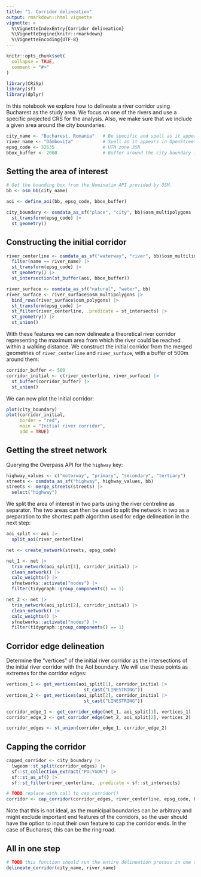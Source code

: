```yaml
---
title: "1. Corridor delineation"
output: rmarkdown::html_vignette
vignette: >
  %\VignetteIndexEntry{Corridor delineation}
  %\VignetteEngine{knitr::rmarkdown}
  %\VignetteEncoding{UTF-8}
---
```


```r
knitr::opts_chunk$set(
  collapse = TRUE,
  comment = "#>"
)
```

```r
library(CRiSp)
library(sf)
library(dplyr)
```

In this notebook we explore how to delineate a river corridor using Bucharest as the study area. We focus on one of the rivers and use a specific projected CRS for the analysis. Also, we make sure that we include a given area around the city boundaries.

```r
city_name <- "Bucharest, Romania"   # Be specific and spell as it appears in OSM
river_name <- "Dâmbovița"           # Spell as it appears in OpenStreetMap
epsg_code <- 32635                  # UTM zone 35N
bbox_buffer <- 2000                 # Buffer around the city boundary in meters
```

## Setting the area of interest

```r
# Get the bounding box from the Nominatim API provided by OSM.
bb <- osm_bb(city_name)

aoi <- define_aoi(bb, epsg_code, bbox_buffer)
```

```r
city_boundary <- osmdata_as_sf("place", "city", bb)$osm_multipolygons |>
  st_transform(epsg_code) |>
  st_geometry()
```

## Constructing the initial corridor

```r
river_centerline <- osmdata_as_sf("waterway", "river", bb)$osm_multilines |>
  filter(name == river_name) |>
  st_transform(epsg_code) |>
  st_geometry() |>
  st_intersection(st_buffer(aoi, bbox_buffer))

river_surface <- osmdata_as_sf("natural", "water", bb)
river_surface <- river_surface$osm_multipolygons |>
  bind_rows(river_surface$osm_polygons) |>
  st_transform(epsg_code) |>
  st_filter(river_centerline, .predicate = st_intersects) |>
  st_geometry() |>
  st_union()
```

With these features we can now delineate a theoretical river corridor representing the maximum area from which the river could be reached within a walking distance. We construct the initial corridor from the merged geometries of `river_centerline` and `river_surface`, with a buffer of 500m around them:

```r
corridor_buffer <- 500
corridor_initial <- c(river_centerline, river_surface) |>
  st_buffer(corridor_buffer) |>
  st_union()
```

We can now plot the initial corridor:

```r
plot(city_boundary)
plot(corridor_initial,
     border = "red",
     main = "Initial river corridor",
     add = TRUE)
```

## Getting the street network

Querying the Overpass API for the `highway` key:

```r
highway_values <- c("motorway", "primary", "secondary", "tertiary")
streets <- osmdata_as_sf("highway", highway_values, bb)
streets <- merge_streets(streets) |>
  select("highway")
```

We split the area of interest in two parts using the river centreline as separator. The two areas can then be used to split the network in two as a preparation to the shortest path algorithm used for edge delineation in the next step:

```r
aoi_split <- aoi |>
  split_aoi(river_centerline)

net <- create_network(streets, epsg_code)

net_1 <- net |>
  trim_network(aoi_split[1], corridor_initial) |>
  clean_network() |>
  calc_weights() |>
  sfnetworks::activate("nodes") |>
  filter(tidygraph::group_components() == 1)

net_2 <- net |>
  trim_network(aoi_split[2], corridor_initial) |>
  clean_network() |>
  calc_weights() |>
  sfnetworks::activate("nodes") |>
  filter(tidygraph::group_components() == 1)
```

## Corridor edge delineation

Determine the "vertices" of the initial river corridor as the intersections of the initial river corridor with the AoI boundary. We will use these points as extremes for the corridor edges:

```r
vertices_1 <- get_vertices(aoi_split[1], corridor_initial |>
                             st_cast("LINESTRING"))
vertices_2 <- get_vertices(aoi_split[2], corridor_initial |>
                             st_cast("LINESTRING"))
```

```r
corridor_edge_1 <- get_corridor_edge(net_1, aoi_split[1], vertices_1)
corridor_edge_2 <- get_corridor_edge(net_2, aoi_split[2], vertices_2)

corridor_edges <- st_union(corridor_edge_1, corridor_edge_2)
```

## Capping the corridor

```r
capped_corridor <- city_boundary |>
  lwgeom::st_split(corridor_edges) |>
  sf::st_collection_extract("POLYGON") |>
  sf::st_as_sf() |>
  sf::st_filter(river_centerline, .predicate = sf::st_intersects)

# TODO replace with call to cap_corridor()
corridor <- cap_corridor(corridor_edges, river_centerline, epsg_code, bb)
```

Note that this is not ideal, as the municipal boundaries can be arbitrary and might exclude important end features of the corridors, so the user should have the option to input their own feature to cap the corridor ends. In the case of Bucharest, this can be the ring road.

## All in one step

```r
# TODO this function should run the entire delineation process in one step
delineate_corridor(city_name, river_name)
```

